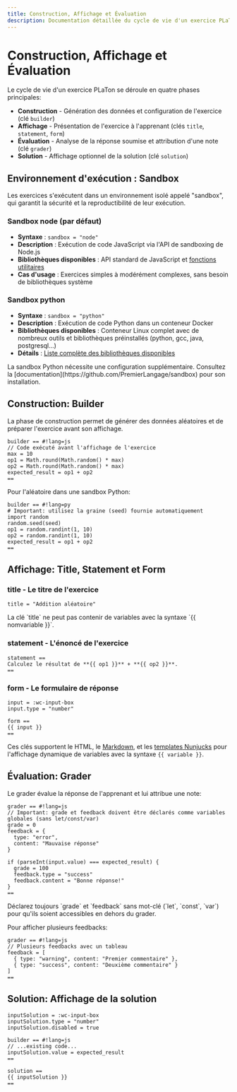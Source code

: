 ```yaml
---
title: Construction, Affichage et Évaluation
description: Documentation détaillée du cycle de vie d'un exercice PLaTon, couvrant les phases de construction, affichage, évaluation et solution, ainsi que les différentes sandboxes d'exécution disponibles.
---
```



# Construction, Affichage et Évaluation

Le cycle de vie d'un exercice PLaTon se déroule en quatre phases principales:

- **Construction** - Génération des données et configuration de l'exercice (clé `builder`)
- **Affichage** - Présentation de l'exercice à l'apprenant (clés `title`, `statement`, `form`)
- **Évaluation** - Analyse de la réponse soumise et attribution d'une note (clé `grader`)
- **Solution** - Affichage optionnel de la solution (clé `solution`)

## Environnement d'exécution : Sandbox

Les exercices s'exécutent dans un environnement isolé appelé "sandbox", qui garantit la sécurité et la reproductibilité de leur exécution.

### Sandbox node (par défaut)

- **Syntaxe** : `sandbox = "node"`
- **Description** : Exécution de code JavaScript via l'API de sandboxing de Node.js
- **Bibliothèques disponibles** : API standard de JavaScript et [fonctions utilitaires](https://github.com/cisstech/platon/blob/main/libs/feature/player/server/src/lib/sandboxes/node/node-sandbox-api.ts#L22)
- **Cas d'usage** : Exercices simples à modérément complexes, sans besoin de bibliothèques système

### Sandbox python

- **Syntaxe** : `sandbox = "python"`
- **Description** : Exécution de code Python dans un conteneur Docker
- **Bibliothèques disponibles** : Conteneur Linux complet avec de nombreux outils et bibliothèques préinstallés (python, gcc, java, postgresql...)
- **Détails** : [Liste complète des bibliothèques disponibles](https://github.com/PremierLangage/sandbox/blob/master/docker/Dockerfile)

<Callout type="warning">
  La sandbox Python nécessite une configuration supplémentaire. Consultez la [documentation](https://github.com/PremierLangage/sandbox) pour son installation.
</Callout>

## Construction: Builder

La phase de construction permet de générer des données aléatoires et de préparer l'exercice avant son affichage.

```pl-js
builder == #!lang=js
// Code exécuté avant l'affichage de l'exercice
max = 10
op1 = Math.round(Math.random() * max)
op2 = Math.round(Math.random() * max)
expected_result = op1 + op2
==
```

Pour l'aléatoire dans une sandbox Python:

```pl-py
builder == #!lang=py
# Important: utilisez la graine (seed) fournie automatiquement
import random
random.seed(seed)
op1 = random.randint(1, 10)
op2 = random.randint(1, 10)
expected_result = op1 + op2
==
```

## Affichage: Title, Statement et Form

### title - Le titre de l'exercice

```pl-js
title = "Addition aléatoire"
```

<Callout type="warning">
  La clé `title` ne peut pas contenir de variables avec la syntaxe `{{ nomvariable }}`.
</Callout>

### statement - L'énoncé de l'exercice

```pl-js
statement ==
Calculez le résultat de **{{ op1 }}** + **{{ op2 }}**.
==
```

### form - Le formulaire de réponse

```pl-js
input = :wc-input-box
input.type = "number"

form ==
{{ input }}
==
```

Ces clés supportent le HTML, le [Markdown](https://fr.wikipedia.org/wiki/Markdown), et les [templates Nunjucks](https://mozilla.github.io/nunjucks/templating.html) pour l'affichage dynamique de variables avec la syntaxe `{{ variable }}`.

## Évaluation: Grader

Le grader évalue la réponse de l'apprenant et lui attribue une note:

```pl-js
grader == #!lang=js
// Important: grade et feedback doivent être déclarés comme variables globales (sans let/const/var)
grade = 0
feedback = {
  type: "error",
  content: "Mauvaise réponse"
}

if (parseInt(input.value) === expected_result) {
  grade = 100
  feedback.type = "success"
  feedback.content = "Bonne réponse!"
}
==
```

<Callout type="warning">
  Déclarez toujours `grade` et `feedback` sans mot-clé (`let`, `const`, `var`) pour qu'ils soient accessibles en dehors du grader.
</Callout>

Pour afficher plusieurs feedbacks:

```pl-js
grader == #!lang=js
// Plusieurs feedbacks avec un tableau
feedback = [
  { type: "warning", content: "Premier commentaire" },
  { type: "success", content: "Deuxième commentaire" }
]
==
```

## Solution: Affichage de la solution

```pl-js
inputSolution = :wc-input-box
inputSolution.type = "number"
inputSolution.disabled = true

builder == #!lang=js
// ...existing code...
inputSolution.value = expected_result
==

solution ==
{{ inputSolution }}
==
```

